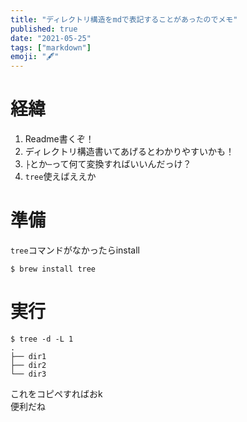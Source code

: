 ```yaml
---
title: "ディレクトリ構造をmdで表記することがあったのでメモ"
published: true
date: "2021-05-25"
tags: ["markdown"]
emoji: "🖋"
---
```


# 経緯

1. Readme書くぞ！
2. ディレクトリ構造書いてあげるとわかりやすいかも！
3. `├`とか`─`って何て変換すればいいんだっけ？
4. `tree`使えばええか

# 準備
`tree`コマンドがなかったらinstall
```
$ brew install tree
```

# 実行
```
$ tree -d -L 1
.
├── dir1
├── dir2
└── dir3
```

これをコピペすればおk  
便利だね
